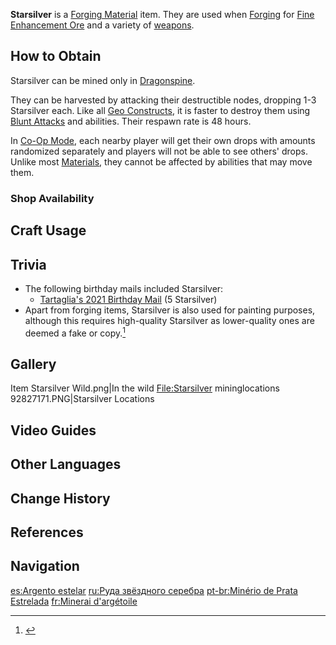 {{Item Infobox
|id           = 101006
|image        = Item Starsilver.png
|type         = Forging Ores
|group        = Forging Materials
|invCategory  = Materials
|description  = A rare and precious ore formed by the unique geographical conditions and Ley Lines of Dragonspine.
|source1      = [[Dragonspine]]
}}
{{Description|A rare and precious ore formed by the unique geographical conditions and Ley Lines of Dragonspine.}}
'''Starsilver''' is a [[Forging Material]] item. They are used when [[Forging]] for [[Fine Enhancement Ore]] and a variety of [[weapons]].

==How to Obtain==
Starsilver can be mined only in [[Dragonspine]].

They can be harvested by attacking their destructible nodes, dropping 1-3 Starsilver each. Like all [[Geo Constructs]], it is faster to destroy them using [[Blunt Attack]]s and {{Geo}} abilities. Their respawn rate is 48 hours.

In [[Co-Op Mode]], each nearby player will get their own drops with amounts randomized separately and players will not be able to see others' drops. Unlike most [[Materials]], they cannot be affected by {{Anemo}} abilities that may move them.

===Shop Availability===
{{Shop Availability}}

==Craft Usage==
{{Craft Usage}}

==Trivia==
* The following birthday mails included Starsilver:
** [[Birthday/Tartaglia#Finally, the day has come!|Tartaglia's 2021 Birthday Mail]] (5 Starsilver)
* Apart from forging items, Starsilver is also used for painting purposes, although this requires high-quality Starsilver as lower-quality ones are deemed a fake or copy.<ref>{{Ref/Quest|The Snowy Past}}</ref>

==Gallery==
<gallery hideaddbutton="true" captionalign="center">
Item Starsilver Wild.png|In the wild
File:Starsilver mininglocations 92827171.PNG|Starsilver Locations
</gallery>

==Video Guides==
{{EVT
|video1   = https://youtu.be/dBUtxygyjBc
|caption1 = Starsilver Farming Route

|video2   = https://youtu.be/V60IU9Y5tUs
|caption2 = All 75 Starsilver Locations
}}

==Other Languages==
{{Other Languages|default_hidden=1
|en      = Starsilver
|zhs     = 星银矿石
|zhs_rm  = Xīngyín Kuàngshí
|zht     = 星銀礦石
|zht_rm  = Xīngyín Kuàngshí
|ja      = 星銀鉱石
|ja_rm   = Seigin Kouseki<ref>{{Ref/Quest|The First Experiment: Elements|note=Japanese Voice-Over}}</ref>
|ko      = {{tt|성은|星銀}} {{tt|광석|鑛石}}
|ko_rm   = Seong'eun Gwangseok
|es      = Argento estelar
|fr      = Minerai d'argétoile
<!-- |fr_tl   = Starsilver Ore -->
|ru      = Руда звёздного серебра
|th      = Starsilver
|vi      = Quặng Tinh Ngân
|de      = Sternsilbererz
|id      = Starsilver
|pt      = Minério de Prata Estrelada
}}

==Change History==
{{Change History|1.2}}

==References==
{{Reflist}}

==Navigation==
{{Material Navbox|type=Crafting Materials}}

[[es:Argento estelar]]
[[ru:Руда звёздного серебра]]
[[pt-br:Minério de Prata Estrelada]]
[[fr:Minerai d'argétoile]]